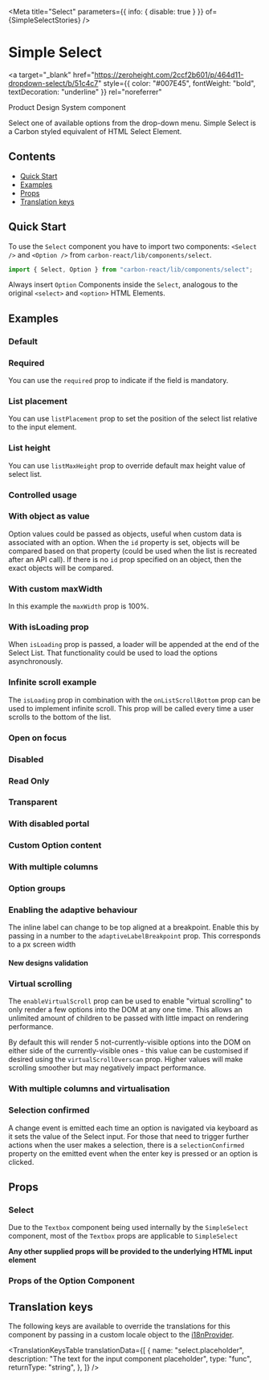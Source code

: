 

<Meta
  title="Select"
  parameters={{ info: { disable: true } }}
  of={SimpleSelectStories}
/>

# Simple Select

<a
  target="_blank"
  href="https://zeroheight.com/2ccf2b601/p/464d11-dropdown-select/b/51c4c7"
  style={{ color: "#007E45", fontWeight: "bold", textDecoration: "underline" }}
  rel="noreferrer"
>
  Product Design System component
</a>

Select one of available options from the drop-down menu. Simple Select is a Carbon styled equivalent of HTML Select Element.

## Contents

- [Quick Start](#quick-start)
- [Examples](#examples)
- [Props](#props)
- [Translation keys](#translation-keys)

## Quick Start

To use the `Select` component you have to import two components: `<Select />` and `<Option />`
from `carbon-react/lib/components/select`.

```javascript
import { Select, Option } from "carbon-react/lib/components/select";
```

Always insert `Option` Components inside the `Select`, analogous to the original `<select>` and `<option>` HTML Elements.

## Examples

### Default

<Canvas name="default" of={SimpleSelectStories.Default} />

### Required

You can use the `required` prop to indicate if the field is mandatory.

<Canvas name="required" of={SimpleSelectStories.Required} />

### List placement

You can use `listPlacement` prop to set the position of the select list relative to the input element.

<Canvas name="list placement" of={SimpleSelectStories.ListPlacement} />

### List height

You can use `listMaxHeight` prop to override default max height value of select list.

<Canvas name="list height" of={SimpleSelectStories.ListHeight} />

### Controlled usage

<Canvas name="controlled" of={SimpleSelectStories.Controlled} />

### With object as value

Option values could be passed as objects, useful when custom data is associated with an option.
When the `id` property is set, objects will be compared based on that property (could be used when the list is recreated after an API call).
If there is no `id` prop specified on an object, then the exact objects will be compared.

<Canvas
  name="with object as value"
  of={SimpleSelectStories.WithObjectAsValue}
/>

### With custom maxWidth

In this example the `maxWidth` prop is 100%.

<Canvas
  name="With custom maxWidth"
  of={SimpleSelectStories.WithCustomMaxWidth}
/>

### With isLoading prop

When `isLoading` prop is passed, a loader will be appended at the end of the Select List. That functionality could be used to load the options asynchronously.

<Canvas name="with isLoading prop" of={SimpleSelectStories.WithIsLoadingProp} />

### Infinite scroll example

The `isLoading` prop in combination with the `onListScrollBottom` prop can be used to implement infinite scroll.
This prop will be called every time a user scrolls to the bottom of the list.

<Canvas
  name="with infinite scroll"
  of={SimpleSelectStories.WithInfiniteScroll}
/>

### Open on focus

<Canvas name="openOnFocus" of={SimpleSelectStories.OpenOnFocus} />

### Disabled

<Canvas name="disabled" of={SimpleSelectStories.Disabled} />

### Read Only

<Canvas name="readonly" of={SimpleSelectStories.Readonly} />

### Transparent

<Canvas name="transparent" of={SimpleSelectStories.Transparent} />

### With disabled portal

<Canvas name="withDisabledPortal" of={SimpleSelectStories.WithDisabledPortal} />

### Custom Option content

<Canvas
  name="custom option children"
  of={SimpleSelectStories.CustomOptionChildren}
/>

### With multiple columns

<Canvas
  name="with multiple columns"
  of={SimpleSelectStories.WithMultipleColumns}
/>

### Option groups

<Canvas name="option groups" of={SimpleSelectStories.OptionGroups} />

### Enabling the adaptive behaviour

The inline label can change to be top aligned at a breakpoint. Enable this by passing in a number to the `adaptiveLabelBreakpoint` prop. This corresponds to a px screen width

<Canvas
  name="enabling adaptive behaviour"
  of={SimpleSelectStories.EnablingAdaptiveBehaviour}
/>

#### New designs validation

<Canvas
  name="validations - string - new design"
  of={SimpleSelectStories.ValidationsStringNewDesign}
/>

### Virtual scrolling

The `enableVirtualScroll` prop can be used to enable "virtual scrolling" to only render a few options into the DOM at any one time.
This allows an unlimited amount of children to be passed with little impact on rendering performance.

By default this will render 5 not-currently-visible options into the DOM on either side of the currently-visible ones - this value can
be customised if desired using the `virtualScrollOverscan` prop. Higher values will make scrolling smoother but may negatively impact performance.

<Canvas name="virtualised" of={SimpleSelectStories.Virtualised} />

### With multiple columns and virtualisation

<Canvas
  name="with multiple columns and virtualisation"
  of={SimpleSelectStories.WithMultipleColumnsAndVirtualisation}
/>

### Selection confirmed

A change event is emitted each time an option is navigated via keyboard as it sets the value of the
Select input. For those that need to trigger further actions when the user makes a selection, there is
a `selectionConfirmed` property on the emitted event when the enter key is pressed or an option is clicked.

<Canvas
  name="selection confirmed"
  of={SimpleSelectStories.SelectionConfirmedStory}
/>

## Props

### Select

<ArgTypes of={SimpleSelectStories} />

Due to the `Textbox` component being used internally by the `SimpleSelect` component, most of the `Textbox` props are applicable to `SimpleSelect`

<ArgTypes of={SelectTextboxStories} />

**Any other supplied props will be provided to the underlying HTML input element**

### Props of the Option Component

<ArgTypes of={OptionStories} />

## Translation keys

The following keys are available to override the translations for this component by passing in a custom locale object to the
[i18nProvider](https://carbon.sage.com/?path=/story/documentation-i18n--page).

<TranslationKeysTable
  translationData={[
    {
      name: "select.placeholder",
      description: "The text for the input component placeholder",
      type: "func",
      returnType: "string",
    },
  ]}
/>
